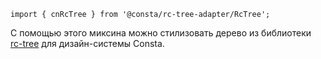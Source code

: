 
```tsx
import { cnRcTree } from '@consta/rc-tree-adapter/RcTree';
```

С помощью этого миксина можно стилизовать дерево из библиотеки [rc-tree](https://github.com/react-component/tree) для дизайн-системы Consta.

<RcTreeExample />
